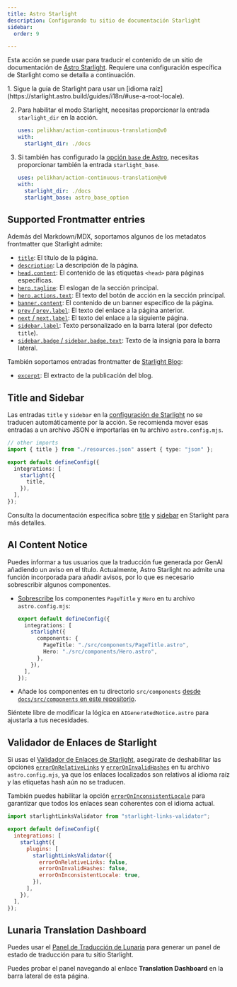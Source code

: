 ```yaml
---
title: Astro Starlight
description: Configurando tu sitio de documentación Starlight
sidebar:
  order: 9

---
```



Esta acción se puede usar para traducir el contenido de un sitio de documentación de [Astro Starlight](https://starlight.astro.build/).
Requiere una configuración específica de Starlight como se detalla a continuación.

<Steps>
  1. Sigue la guía de Starlight para usar un [idioma raíz](https://starlight.astro.build/guides/i18n/#use-a-root-locale).

  2. Para habilitar el modo Starlight, necesitas proporcionar la entrada `starlight_dir` en la acción.

     ```yaml title=".github/workflows/ct.yml" "starlight_dir: ./docs"
     uses: pelikhan/action-continuous-translation@v0
     with:
       starlight_dir: ./docs
     ```

  3. Si también has configurado la [opción `base` de Astro](https://docs.astro.build/en/reference/configuration-reference/#base),
     necesitas proporcionar también la entrada `starlight_base`.

     ```yaml title=".github/workflows/ct.yml" "starlight_base: astro_base_option"
     uses: pelikhan/action-continuous-translation@v0
     with:
       starlight_dir: ./docs
       starlight_base: astro_base_option
     ```
</Steps>

## Supported Frontmatter entries

Además del Markdown/MDX, soportamos algunos de los metadatos frontmatter que Starlight admite:

* [`title`](https://starlight.astro.build/reference/frontmatter/#title-required): El título de la página.
* [`description`](https://starlight.astro.build/reference/frontmatter/#description): La descripción de la página.
* [`head.content`](https://starlight.astro.build/reference/frontmatter/#head): El contenido de las etiquetas `<head>` para páginas específicas.
* [`hero.tagline`](https://starlight.astro.build/reference/frontmatter/#hero): El eslogan de la sección principal.
* [`hero.actions.text`](https://starlight.astro.build/reference/frontmatter/#hero): El texto del botón de acción en la sección principal.
* [`banner.content`](https://starlight.astro.build/reference/frontmatter/#banner): El contenido de un banner específico de la página.
* [`prev` / `prev.label`](https://starlight.astro.build/reference/frontmatter/#prev): El texto del enlace a la página anterior.
* [`next` / `next.label`](https://starlight.astro.build/reference/frontmatter/#next): El texto del enlace a la siguiente página.
* [`sidebar.label`](https://starlight.astro.build/reference/frontmatter/#sidebar): Texto personalizado en la barra lateral (por defecto `title`).
* [`sidebar.badge` / `sidebar.badge.text`](https://starlight.astro.build/reference/frontmatter/#badge): Texto de la insignia para la barra lateral.

También soportamos entradas frontmatter de [Starlight Blog](https://starlight-blog-docs.vercel.app/):

* [`excerpt`](https://starlight-blog-docs.vercel.app/guides/frontmatter/#excerpt): El extracto de la publicación del blog.

## Title and Sidebar

Las entradas `title` y `sidebar` en la [configuración de Starlight](https://starlight.astro.build/reference/configuration/) no se traducen automáticamente por la acción.
Se recomienda mover esas entradas a un archivo JSON e importarlas en tu archivo `astro.config.mjs`.

```ts title="astro.config.mjs" {2} /title(?=,)/
// other imports
import { title } from "./resources.json" assert { type: "json" };

export default defineConfig({
  integrations: [
    starlight({
      title,
    }),
  ],
});
```

Consulta la documentación específica sobre [title](https://starlight.astro.build/guides/i18n/#translate-the-site-title) y [sidebar](https://starlight.astro.build/guides/sidebar/) en Starlight para más detalles.

## AI Content Notice

Puedes informar a tus usuarios que la traducción fue generada por GenAI
añadiendo un aviso en el título. Actualmente, Astro Starlight no admite una función incorporada para añadir avisos,
por lo que es necesario sobrescribir algunos componentes.

* [Sobrescribe](https://starlight.astro.build/guides/overriding-components/#how-to-override) los componentes `PageTitle` y `Hero` en tu archivo `astro.config.mjs`:

  ```ts title="astro.config.mjs"
  export default defineConfig({
    integrations: [
      starlight({
        components: {
          PageTitle: "./src/components/PageTitle.astro",
          Hero: "./src/components/Hero.astro",
        },
      }),
    ],
  });
  ```

* Añade los componentes en tu directorio `src/components` [desde `docs/src/components` en este repositorio](https://github.com/pelikhan/action-continuous-translation/tree/main/docs/src/components).

Siéntete libre de modificar la lógica en `AIGeneratedNotice.astro` para ajustarla a tus necesidades.

## Validador de Enlaces de Starlight

Si usas el [Validador de Enlaces de Starlight](https://github.com/HiDeoo/starlight-links-validator),
asegúrate de deshabilitar las opciones [`errorOnRelativeLinks`](https://starlight-links-validator.vercel.app/configuration#erroronrelativelinks) y
[`errorOnInvalidHashes`](https://starlight-links-validator.vercel.app/configuration#erroroninvalidhashes) en tu archivo `astro.config.mjs`,
ya que los enlaces localizados son relativos al idioma raíz y las etiquetas hash aún no se traducen.

También puedes habilitar la opción [`errorOnInconsistentLocale`](https://starlight-links-validator.vercel.app/configuration#erroroninconsistentlocale)
para garantizar que todos los enlaces sean coherentes con el idioma actual.

```js title="astro.config.mjs" {8-10}
import starlightLinksValidator from "starlight-links-validator";

export default defineConfig({
  integrations: [
    starlight({
      plugins: [
        starlightLinksValidator({
          errorOnRelativeLinks: false,
          errorOnInvalidHashes: false,
          errorOnInconsistentLocale: true,
        }),
      ],
    }),
  ],
});
```

## Lunaria Translation Dashboard

Puedes usar el [Panel de Traducción de Lunaria](https://lunaria.dev/integrations/starlight/) para generar
un panel de estado de traducción para tu sitio Starlight.

Puedes probar el panel navegando al enlace **Translation Dashboard** en la barra lateral de esta página.
